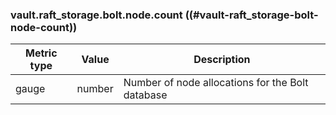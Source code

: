 ### vault.raft_storage.bolt.node.count ((#vault-raft_storage-bolt-node-count))

Metric type | Value   | Description
----------- | ------- | -----------
gauge       | number  | Number of node allocations for the Bolt database